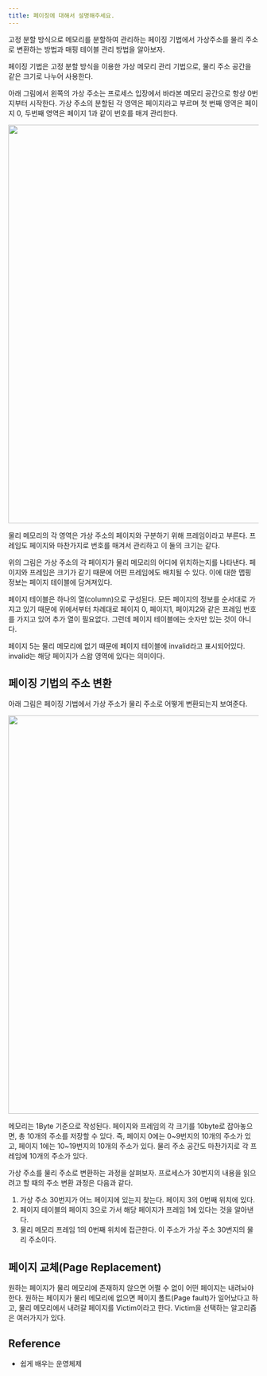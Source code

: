 ```yaml
---
title: 페이징에 대해서 설명해주세요.
---
```



고정 분할 방식으로 메모리를 분할하여 관리하는 페이징 기법에서 가상주소를
물리 주소로 변환하는 방법과 매핑 테이블 관리 방법을 알아보자.

페이징 기법은 고정 분할 방식을 이용한 가상 메모리 관리 기법으로,
물리 주소 공간을 같은 크기로 나누어 사용한다.

아래 그림에서 왼쪽의 가상 주소는 프로세스 입장에서 바라본 메모리 공간으로
항상 0번지부터 시작한다. 가상 주소의 분할된 각 영역은 페이지라고 부르며
첫 번째 영역은 페이지 0, 두번째 영역은 페이지 1과 같이 번호를 매겨 관리한다.

<Image
  src="https://media.vlpt.us/images/chappi/post/18f268bd-8da3-492a-b672-4f942a138294/3.png"
  width="800px"
/>

물리 메모리의 각 영역은 가상 주소의 페이지와 구분하기 위해 프레임이라고 부른다.
프레임도 페이지와 마찬가지로 번호를 매겨서 관리하고 이 둘의 크기는 같다.

위의 그림은 가상 주소의 각 페이지가 물리 메모리의 어디에 위치하는지를 나타낸다.
페이지와 프레임은 크기가 같기 때문에 어떤 프레임에도 배치될 수 있다.
이에 대한 맵핑 정보는 페이지 테이블에 담겨져있다.

페이지 테이블은 하나의 열(column)으로 구성된다.
모든 페이지의 정보를 순서대로 가지고 있기 때문에 위에서부터
차례대로 페이지 0, 페이지1, 페이지2와 같은 프레임 번호를 가지고 있어
추가 열이 필요없다. 그런데 페이지 테이블에는 숫자만 있는 것이 아니다.

페이지 5는 물리 메모리에 없기 때문에 페이지 테이블에 invalid라고
표시되어있다. invalid는 해당 페이지가 스왑 영역에 있다는 의미이다.

## 페이징 기법의 주소 변환

아래 그림은 페이징 기법에서 가상 주소가 물리 주소로 어떻게 변환되는지 보여준다.

<Image
  src="https://media.vlpt.us/images/chappi/post/e86d6063-3a61-470c-9473-d4211e091a5e/4.png"
  width="800px"
/>

메모리는 1Byte 기준으로 작성된다. 페이지와 프레임의 각 크기를 10byte로 잡아놓으면,
총 10개의 주소를 저장할 수 있다. 즉, 페이지 0에는 0~9번지의 10개의 주소가 있고,
페이지 1에는 10~19번지의 10개의 주소가 있다. 물리 주소 공간도 마찬가지로 각
프레임에 10개의 주소가 있다.

가상 주소를 물리 주소로 변환하는 과정을 살펴보자. 프로세스가 30번지의 내용을
읽으려고 할 때의 주소 변환 과정은 다음과 같다.

1. 가상 주소 30번지가 어느 페이지에 있는지 찾는다. 페이지 3의 0번째 위치에 있다.
2. 페이지 테이블의 페이지 3으로 가서 해당 페이지가 프레임 1에 있다는 것을 알아낸다.
3. 물리 메모리 프레임 1의 0번째 위치에 접근한다. 이 주소가 가상 주소 30번지의 물리 주소이다.

## 페이지 교체(Page Replacement)

원하는 페이지가 물리 메모리에 존재하지 않으면 어쩔 수 없이 어떤 페이지는 내려놔야 한다.
원하는 페이지가 물리 메모리에 없으면 페이지 폴트(Page fault)가 일어났다고 하고, 물리 메모리에서
내려갈 페이지를 Victim이라고 한다. Victim을 선택하는 알고리즘은 여러가지가 있다.

## Reference

- 쉽게 배우는 운영체제
